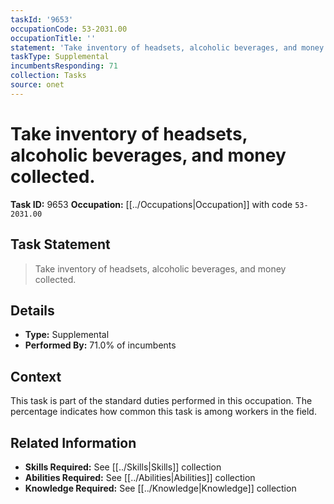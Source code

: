 ```yaml
---
taskId: '9653'
occupationCode: 53-2031.00
occupationTitle: ''
statement: 'Take inventory of headsets, alcoholic beverages, and money collected.'
taskType: Supplemental
incumbentsResponding: 71
collection: Tasks
source: onet
---
```

# Take inventory of headsets, alcoholic beverages, and money collected.

**Task ID:** 9653
**Occupation:** [[../Occupations|Occupation]] with code `53-2031.00`

## Task Statement

> Take inventory of headsets, alcoholic beverages, and money collected.

## Details

- **Type:** Supplemental
- **Performed By:** 71.0% of incumbents

## Context

This task is part of the standard duties performed in this occupation. The percentage indicates how common this task is among workers in the field.

## Related Information

- **Skills Required:** See [[../Skills|Skills]] collection
- **Abilities Required:** See [[../Abilities|Abilities]] collection
- **Knowledge Required:** See [[../Knowledge|Knowledge]] collection
